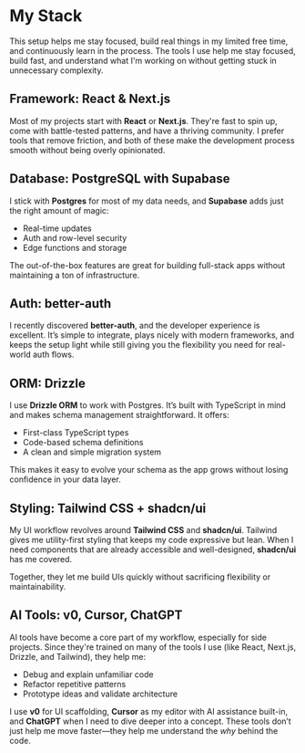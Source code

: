 # My Stack


This setup helps me stay focused, build real things in my limited free time, and continuously learn in the process. The tools I use help me stay focused, build fast, and understand what I'm working on without getting stuck in unnecessary complexity.

## Framework: React & Next.js

Most of my projects start with **React** or **Next.js**. They're fast to spin up, come with battle-tested patterns, and have a thriving community. I prefer tools that remove friction, and both of these make the development process smooth without being overly opinionated.

## Database: PostgreSQL with Supabase

I stick with **Postgres** for most of my data needs, and **Supabase** adds just the right amount of magic:

- Real-time updates
- Auth and row-level security
- Edge functions and storage

The out-of-the-box features are great for building full-stack apps without maintaining a ton of infrastructure.

## Auth: better-auth

I recently discovered **better-auth**, and the developer experience is excellent. It’s simple to integrate, plays nicely with modern frameworks, and keeps the setup light while still giving you the flexibility you need for real-world auth flows.

## ORM: Drizzle

I use **Drizzle ORM** to work with Postgres. It’s built with TypeScript in mind and makes schema management straightforward. It offers:

- First-class TypeScript types
- Code-based schema definitions
- A clean and simple migration system

This makes it easy to evolve your schema as the app grows without losing confidence in your data layer.

## Styling: Tailwind CSS + shadcn/ui

My UI workflow revolves around **Tailwind CSS** and **shadcn/ui**. Tailwind gives me utility-first styling that keeps my code expressive but lean. When I need components that are already accessible and well-designed, **shadcn/ui** has me covered.

Together, they let me build UIs quickly without sacrificing flexibility or maintainability.

## AI Tools: v0, Cursor, ChatGPT

AI tools have become a core part of my workflow, especially for side projects. Since they're trained on many of the tools I use (like React, Next.js, Drizzle, and Tailwind), they help me:

- Debug and explain unfamiliar code
- Refactor repetitive patterns
- Prototype ideas and validate architecture

I use **v0** for UI scaffolding, **Cursor** as my editor with AI assistance built-in, and **ChatGPT** when I need to dive deeper into a concept. These tools don’t just help me move faster—they help me understand the *why* behind the code.
